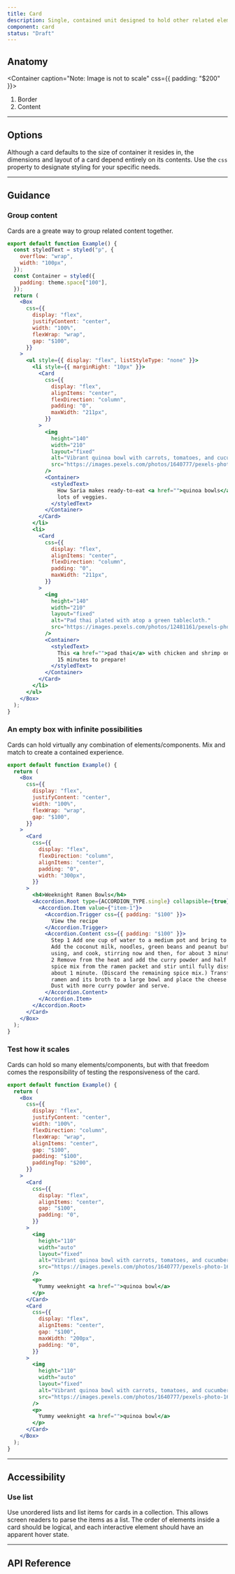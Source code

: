 ```yaml
---
title: Card
description: Single, contained unit designed to hold other related elements and/or components.
component: card
status: "Draft"
---
```


## Anatomy

<Container caption="Note: Image is not  to scale" css={{ padding: "$200" }}>
  <InlineSVG path="/img/components/card/anatomy.svg" width={16} height={200} />
</Container>

1. Border
2. Content

---

## Options

Although a card defaults to the size of container it resides in, the dimensions and layout of a card depend entirely on its contents. Use the `css` property to designate styling for your specific needs.

---

## Guidance

### Group content

Cards are a greate way to group related content together.

```jsx withPreview isGuide="success"
export default function Example() {
  const styledText = styled("p", {
    overflow: "wrap",
    width: "100px",
  });
  const Container = styled({
    padding: theme.space["100"],
  });
  return (
    <Box
      css={{
        display: "flex",
        justifyContent: "center",
        width: "100%",
        flexWrap: "wrap",
        gap: "$100",
      }}
    >
      <ul style={{ display: "flex", listStyleType: "none" }}>
        <li style={{ marginRight: "10px" }}>
          <Card
            css={{
              display: "flex",
              alignItems: "center",
              flexDirection: "column",
              padding: "0",
              maxWidth: "211px",
            }}
          >
            <img
              height="140"
              width="210"
              layout="fixed"
              alt="Vibrant quinoa bowl with carrots, tomatoes, and cucumbers"
              src="https://images.pexels.com/photos/1640777/pexels-photo-1640777.jpeg"
            />
            <Container>
              <styledText>
                How Saria makes ready-to-eat <a href="">quinoa bowls</a> with
                lots of veggies.
              </styledText>
            </Container>
          </Card>
        </li>
        <li>
          <Card
            css={{
              display: "flex",
              alignItems: "center",
              flexDirection: "column",
              padding: "0",
              maxWidth: "211px",
            }}
          >
            <img
              height="140"
              width="210"
              layout="fixed"
              alt="Pad thai plated with atop a green tablecloth."
              src="https://images.pexels.com/photos/12481161/pexels-photo-12481161.jpeg?auto=compress&cs=tinysrgb&w=1260&h=750&dpr=2"
            />
            <Container>
              <styledText>
                This <a href="">pad thai</a> with chicken and shrimp only takes
                15 minutes to prepare!
              </styledText>
            </Container>
          </Card>
        </li>
      </ul>
    </Box>
  );
}
```

### An empty box with infinite possibilities

Cards can hold virtually any combination of elements/components. Mix and match to create a contained experience.

```jsx withPreview isGuide="information"
export default function Example() {
  return (
    <Box
      css={{
        display: "flex",
        justifyContent: "center",
        width: "100%",
        flexWrap: "wrap",
        gap: "$100",
      }}
    >
      <Card
        css={{
          display: "flex",
          flexDirection: "column",
          alignItems: "center",
          padding: "0",
          width: "300px",
        }}
      >
        <h4>Weeknight Ramen Bowls</h4>
        <Accordion.Root type={ACCORDION_TYPE.single} collapsible={true}>
          <Accordion.Item value={"item-1"}>
            <Accordion.Trigger css={{ padding: "$100" }}>
              View the recipe
            </Accordion.Trigger>
            <Accordion.Content css={{ padding: "$100" }}>
              Step 1 Add one cup of water to a medium pot and bring to a boil.
              Add the coconut milk, noodles, green beans and peanut butter, if
              using, and cook, stirring now and then, for about 3 minutes. Step
              2 Remove from the heat and add the curry powder and half of the
              spice mix from the ramen packet and stir until fully dissolved,
              about 1 minute. (Discard the remaining spice mix.) Transfer the
              ramen and its broth to a large bowl and place the cheese on top.
              Dust with more curry powder and serve.
            </Accordion.Content>
          </Accordion.Item>
        </Accordion.Root>
      </Card>
    </Box>
  );
}
```

### Test how it scales

Cards can hold so many elements/components, but with that freedom comes the responsibility of testing the responsiveness of the card.

```jsx withPreview isGuide="warning"
export default function Example() {
  return (
    <Box
      css={{
        display: "flex",
        justifyContent: "center",
        width: "100%",
        flexDirection: "column",
        flexWrap: "wrap",
        alignItems: "center",
        gap: "$100",
        padding: "$100",
        paddingTop: "$200",
      }}
    >
      <Card
        css={{
          display: "flex",
          alignItems: "center",
          gap: "$100",
          padding: "0",
        }}
      >
        <img
          height="110"
          width="auto"
          layout="fixed"
          alt="Vibrant quinoa bowl with carrots, tomatoes, and cucumbers"
          src="https://images.pexels.com/photos/1640777/pexels-photo-1640777.jpeg"
        />
        <p>
          Yummy weeknight <a href="">quinoa bowl</a>
        </p>
      </Card>
      <Card
        css={{
          display: "flex",
          alignItems: "center",
          gap: "$100",
          maxWidth: "200px",
          padding: "0",
        }}
      >
        <img
          height="110"
          width="auto"
          layout="fixed"
          alt="Vibrant quinoa bowl with carrots, tomatoes, and cucumbers"
          src="https://images.pexels.com/photos/1640777/pexels-photo-1640777.jpeg"
        />
        <p>
          Yummy weeknight <a href="">quinoa bowl</a>
        </p>
      </Card>
    </Box>
  );
}
```

---

## Accessibility

### Use list

Use unordered lists and list items for cards in a collection. This allows screen readers to parse the items as a list. The order of elements inside a card should be logical, and each interactive element should have an apparent hover state.

---

## API Reference

<PropsTable props={propsTable} />

```

```
